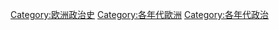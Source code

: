 [[Category:欧洲政治史|Category:欧洲政治史]]
[[Category:各年代歐洲|Category:各年代歐洲]]
[[Category:各年代政治|Category:各年代政治]]